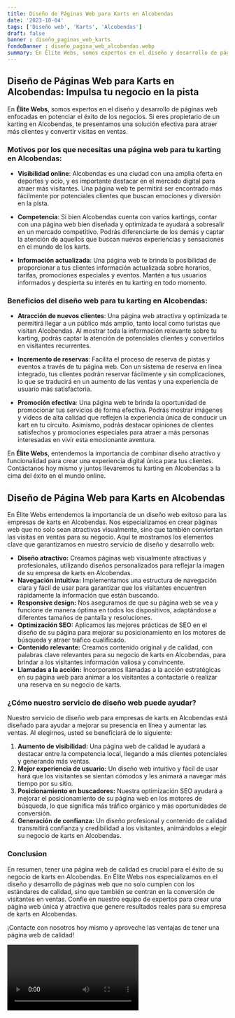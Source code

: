 ```yaml
---
title: Diseño de Páginas Web para Karts en Alcobendas
date: '2023-10-04'
tags: ['Diseño web', 'Karts', 'Alcobendas']
draft: false
banner : diseño_paginas_web_karts
fondoBanner : diseño_pagina_web_alcobendas.webp
summary: En Élite Webs, somos expertos en el diseño y desarrollo de páginas web enfocadas en potenciar el éxito de los negocios. Si eres propietario de un karting en Alcobendas, te presentamos una solución efectiva para atraer más clientes y convertir visitas en ventas.
---
```


## Diseño de Páginas Web para Karts en Alcobendas: Impulsa tu negocio en la pista

En **Élite Webs**, somos expertos en el diseño y desarrollo de páginas web enfocadas en potenciar el éxito de los negocios. Si eres propietario de un karting en Alcobendas, te presentamos una solución efectiva para atraer más clientes y convertir visitas en ventas.

### Motivos por los que necesitas una página web para tu karting en Alcobendas:

- **Visibilidad online**: Alcobendas es una ciudad con una amplia oferta en deportes y ocio, y es importante destacar en el mercado digital para atraer más visitantes. Una página web te permitirá ser encontrado más fácilmente por potenciales clientes que buscan emociones y diversión en la pista.

- **Competencia**: Si bien Alcobendas cuenta con varios kartings, contar con una página web bien diseñada y optimizada te ayudará a sobresalir en un mercado competitivo. Podrás diferenciarte de los demás y captar la atención de aquellos que buscan nuevas experiencias y sensaciones en el mundo de los karts.

- **Información actualizada**: Una página web te brinda la posibilidad de proporcionar a tus clientes información actualizada sobre horarios, tarifas, promociones especiales y eventos. Mantén a tus usuarios informados y despierta su interés en tu karting en todo momento.

### Beneficios del diseño web para tu karting en Alcobendas:

- **Atracción de nuevos clientes**: Una página web atractiva y optimizada te permitirá llegar a un público más amplio, tanto local como turistas que visitan Alcobendas. Al mostrar toda la información relevante sobre tu karting, podrás captar la atención de potenciales clientes y convertirlos en visitantes recurrentes.

- **Incremento de reservas**: Facilita el proceso de reserva de pistas y eventos a través de tu página web. Con un sistema de reserva en línea integrado, tus clientes podrán reservar fácilmente y sin complicaciones, lo que se traducirá en un aumento de las ventas y una experiencia de usuario más satisfactoria.

- **Promoción efectiva**: Una página web te brinda la oportunidad de promocionar tus servicios de forma efectiva. Podrás mostrar imágenes y videos de alta calidad que reflejen la experiencia única de conducir un kart en tu circuito. Asimismo, podrás destacar opiniones de clientes satisfechos y promociones especiales para atraer a más personas interesadas en vivir esta emocionante aventura.

En **Élite Webs**, entendemos la importancia de combinar diseño atractivo y funcionalidad para crear una experiencia digital única para tus clientes. Contáctanos hoy mismo y juntos llevaremos tu karting en Alcobendas a la cima del éxito en el mundo online.

<GifSeo />

<Cta />

## Diseño de Página Web para Karts en Alcobendas

En Élite Webs entendemos la importancia de un diseño web exitoso para las empresas de karts en Alcobendas. Nos especializamos en crear páginas web que no solo sean atractivas visualmente, sino que también conviertan las visitas en ventas para su negocio. Aquí te mostramos los elementos clave que garantizamos en nuestro servicio de diseño y desarrollo web:

- **Diseño atractivo:** Creamos páginas web visualmente atractivas y profesionales, utilizando diseños personalizados para reflejar la imagen de su empresa de karts en Alcobendas.
- **Navegación intuitiva:** Implementamos una estructura de navegación clara y fácil de usar para garantizar que los visitantes encuentren rápidamente la información que están buscando.
- **Responsive design:** Nos aseguramos de que su página web se vea y funcione de manera óptima en todos los dispositivos, adaptándose a diferentes tamaños de pantalla y resoluciones.
- **Optimización SEO:** Aplicamos las mejores prácticas de SEO en el diseño de su página para mejorar su posicionamiento en los motores de búsqueda y atraer tráfico cualificado.
- **Contenido relevante:** Creamos contenido original y de calidad, con palabras clave relevantes para su negocio de karts en Alcobendas, para brindar a los visitantes información valiosa y convincente.
- **Llamadas a la acción:** Incorporamos llamadas a la acción estratégicas en su página web para animar a los visitantes a contactarle o realizar una reserva en su negocio de karts.

### ¿Cómo nuestro servicio de diseño web puede ayudar?

Nuestro servicio de diseño web para empresas de karts en Alcobendas está diseñado para ayudar a mejorar su presencia en línea y aumentar las ventas. Al elegirnos, usted se beneficiará de lo siguiente:

1. **Aumento de visibilidad:** Una página web de calidad le ayudará a destacar entre la competencia local, llegando a más clientes potenciales y generando más ventas.
2. **Mejor experiencia de usuario:** Un diseño web intuitivo y fácil de usar hará que los visitantes se sientan cómodos y les animará a navegar más tiempo por su sitio.
3. **Posicionamiento en buscadores:** Nuestra optimización SEO ayudará a mejorar el posicionamiento de su página web en los motores de búsqueda, lo que significa más tráfico orgánico y más oportunidades de conversión.
4. **Generación de confianza:** Un diseño profesional y contenido de calidad transmitirá confianza y credibilidad a los visitantes, animándolos a elegir su negocio de karts en Alcobendas.

### Conclusion

En resumen, tener una página web de calidad es crucial para el éxito de su negocio de karts en Alcobendas. En Élite Webs nos especializamos en el diseño y desarrollo de páginas web que no solo cumplen con los estándares de calidad, sino que también se centran en la conversión de visitantes en ventas. Confíe en nuestro equipo de expertos para crear una página web única y atractiva que genere resultados reales para su empresa de karts en Alcobendas.

¡Contacte con nosotros hoy mismo y aproveche las ventajas de tener una página web de calidad!

<Video />

<CtaBot job='Karts' city='Alcobendas'/>

<Gmaps query='Alcobendas+españa+maps' />